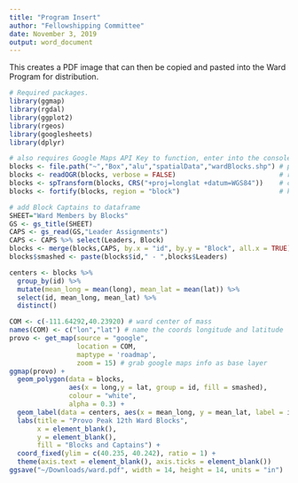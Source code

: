 ```yaml
---
title: "Program Insert"
author: "Fellowshipping Committee"
date: November 3, 2019
output: word_document
---
```


This creates a PDF image that can then be copied and pasted into the Ward Program for distribution.

```r
# Required packages.
library(ggmap)
library(rgdal)
library(ggplot2)
library(rgeos)
library(googlesheets)
library(dplyr)

# also requires Google Maps API Key to function, enter into the console via register_google
blocks <- file.path("~","Box","alu","spatialData","wardBlocks.shp") # path to ward blocks polygon file
blocks <- readOGR(blocks, verbose = FALSE)                          # read block boundaries shapefile
blocks <- spTransform(blocks, CRS("+proj=longlat +datum=WGS84"))    # convert to compatible coordinate reference system for google maps
blocks <- fortify(blocks, region = "block")                         # key block as region so it can be referenced

# add Block Captains to dataframe
SHEET="Ward Members by Blocks"
GS <- gs_title(SHEET)
CAPS <- gs_read(GS,"Leader Assignments")
CAPS <- CAPS %>% select(Leaders, Block)
blocks <- merge(blocks,CAPS, by.x = "id", by.y = "Block", all.x = TRUE)
blocks$smashed <- paste(blocks$id," - ",blocks$Leaders)

centers <- blocks %>%
  group_by(id) %>%
  mutate(mean_long = mean(long), mean_lat = mean(lat)) %>%
  select(id, mean_long, mean_lat) %>%
  distinct()

COM <- c(-111.64292,40.23920) # ward center of mass
names(COM) <- c("lon","lat") # name the coords longitude and latitude
provo <- get_map(source = "google",
                 location = COM,
                 maptype = 'roadmap',
                 zoom = 15) # grab google maps info as base layer
ggmap(provo) + 
  geom_polygon(data = blocks, 
               aes(x = long,y = lat, group = id, fill = smashed),
               colour = "white",
               alpha = 0.3) +
  geom_label(data = centers, aes(x = mean_long, y = mean_lat, label = id), check_overlap = TRUE) +
  labs(title = "Provo Peak 12th Ward Blocks",
       x = element_blank(),
       y = element_blank(),
       fill = "Blocks and Captains") +
  coord_fixed(ylim = c(40.235, 40.242), ratio = 1) +
  theme(axis.text = element_blank(), axis.ticks = element_blank())
ggsave("~/Downloads/ward.pdf", width = 14, height = 14, units = "in")
```